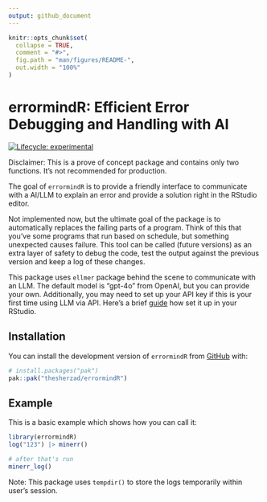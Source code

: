 ```yaml
---
output: github_document
---
```


<!-- README.md is generated from README.Rmd. Please edit that file -->

```r
knitr::opts_chunk$set(
  collapse = TRUE,
  comment = "#>",
  fig.path = "man/figures/README-",
  out.width = "100%"
)
```

# errormindR: Efficient Error Debugging and Handling with AI

<!-- badges: start -->
[![Lifecycle: experimental](https://img.shields.io/badge/lifecycle-experimental-orange.svg)](https://lifecycle.r-lib.org/articles/stages.html#experimental)
<!-- badges: end -->

Disclaimer: This is a prove of concept package and contains only two functions. It's not recommended for production.

The goal of `errormindR` is to provide a friendly interface to communicate with a AI/LLM to explain an error and provide a solution right in the RStudio editor.

Not implemented now, but the ultimate goal of the package is to automatically replaces the failing parts of a program. Think of this that you've some programs that run based on schedule, but something unexpected causes failure. This tool can be called (future versions) as an extra layer of safety to debug the code, test the output against the previous version and keep a log of these changes.

This package uses `ellmer` package behind the scene to communicate with an LLM. The default model is "gpt-4o" from OpenAI, but you can provide your own.
Additionally, you may need to set up your API key if this is your first time using LLM via API. Here's a brief [guide](https://ellmer.tidyverse.org/reference/chat_openai.html?q=OPENAI_API_KEY#arg-api-key) how set it up in your RStudio.

## Installation

You can install the development version of `errormindR` from [GitHub](https://github.com/) with:

``` r
# install.packages("pak")
pak::pak("thesherzad/errormindR")
```

## Example

This is a basic example which shows how you can call it:

```r
library(errormindR)
log("123") |> minerr()

# after that's run
minerr_log()
```

Note: This package uses `tempdir()` to store the logs temporarily within user's session.
